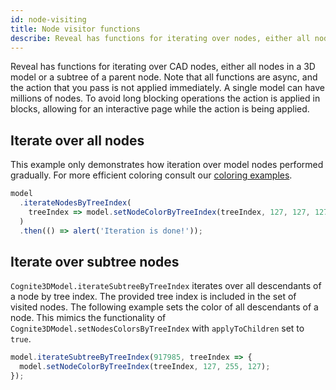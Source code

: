 ```yaml
---
id: node-visiting
title: Node visitor functions
describe: Reveal has functions for iterating over nodes, either all nodes in a 3D model or a subtree of a parent node.
---
```



Reveal has functions for iterating over CAD nodes, either all nodes in a 3D model or a subtree of a parent node.
Note that all functions are async, and the action that you pass is not applied immediately. A single model can
have millions of nodes. To avoid long blocking operations the action is applied in blocks, allowing for an
interactive page while the action is being applied.

<DemoWrapper name="Cognite3DViewerDemo" />

## Iterate over all nodes

This example only demonstrates how iteration over model nodes performed gradually.
For more efficient coloring consult our [coloring examples](./cad-colors.mdx).

```jsx runnable
model
  .iterateNodesByTreeIndex(
    treeIndex => model.setNodeColorByTreeIndex(treeIndex, 127, 127, 127)
  )
  .then(() => alert('Iteration is done!'));
```

## Iterate over subtree nodes

`Cognite3DModel.iterateSubtreeByTreeIndex` iterates over all descendants of a node by tree index. The provided
tree index is included in the set of visited nodes. The following example sets the color of all descendants of
a node. This mimics the functionality of `Cognite3DModel.setNodesColorsByTreeIndex` with `applyToChildren`
set to `true`.

```jsx runnable
model.iterateSubtreeByTreeIndex(917985, treeIndex => {
  model.setNodeColorByTreeIndex(treeIndex, 127, 255, 127);
});
```
